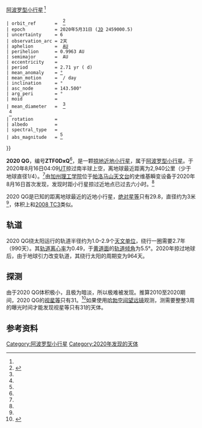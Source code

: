 {{Infobox planet
 | minorplanet     = 是
 | name            = 2020 QG
 | background      = #FFC2E0
 | discovery_ref   =  <ref name="MPC-object">{{cite web |title = 2020 QG |url = https://www.minorplanetcenter.net/db_search/show_object?object_id=2020+QG |work = Minor Planet Center |publisher = International Astronomical Union |accessdate = 17 August 2020 |archive-date = 2020-08-24 |archive-url = https://web.archive.org/web/20200824070505/https://www.minorplanetcenter.net/db_search/show_object?object_id=2020+QG |dead-url = no }}</ref><ref name="MPEC-2020-Q51">{{cite web |title = MPEC 2020-Q51 : 2020 QG |url = https://minorplanetcenter.net/mpec/K20/K20Q51.html |work = Minor Planet Center |publisher = International Astronomical Union |date = 17 August 2020 |accessdate = 2020-08-18 |archive-date = 2020-08-24 |archive-url = https://web.archive.org/web/20200824070457/https://minorplanetcenter.net/mpec/K20/K20Q51.html |dead-url = no }}</ref>
 | discoverer      = 布莱斯·T·波林（使用史维基瞬变设备）
 | discovery_site  = [[帕洛马山天文台|帕洛马山天文台]]
 | discovered      = 2020年8月16日
 | mpc_name        = 2020 QG
 | alt_names       = ZTF0DxQ<ref name="NEO-Exchange">{{cite web |title = 2020 QG |url = https://neoexchange.lco.global/target/59327/ |work = NEO Exchange |publisher = Las Cumbres Observatory |date = 16 August 2020 |accessdate = 17 August 2020 |archive-date = 2020-08-24 |archive-url = https://web.archive.org/web/20200824070459/https://neoexchange.lco.global/target/59327/ |dead-url = no }}</ref>
 | mp_category     = [[近地小行星|近地小行星]]{{·}}[[阿波罗型小行星|阿波罗型小行星]] <ref name="MPC-object"/>
 | orbit_ref       =  <ref name="jpldata">{{cite web|type = 2020-08-18 last obs.|title = JPL Small-Body Database Browser: (2020 QG)|url = https://ssd.jpl.nasa.gov/sbdb.cgi?sstr=54051131;cad=1|publisher = [[Jet_Propulsion_Laboratory|Jet Propulsion Laboratory]]|accessdate = 18 August 2020|archive-date = 2020-08-19|archive-url = https://web.archive.org/web/20200819180923/https://ssd.jpl.nasa.gov/sbdb.cgi?sstr=54051131;cad=1|dead-url = no}}</ref>
 | epoch           = 2020年5月31日 ([[Julian_day|JD]] 2459000.5)
 | uncertainty     = 6
 | observation_arc = 2天
 | aphelion        = {{val|2.8927|0.0012}} [[Astronomical_unit|AU]]
 | perihelion      = 0.9963 AU
 | semimajor       = {{val|1.9444|0.0008}} AU
 | eccentricity    = {{val|0.48763|0.00023}}
 | period          = 2.71 yr ({{val|990.38|0.63}} d)
 | mean_anomaly    = {{val|337.40|0.016}}[[Degree_(angle)|°]]
 | mean_motion     = {{Deg2DMS|0.3635266|sup=ms}} / day
 | inclination     = {{val|5.4754|0.006}}°
 | asc_node        = 143.500°
 | arg_peri        = {{val|162.01|0.067}}°
 | moid            = {{Convert|0.00027|AU|km|abbr=on}}
 | mean_diameter   = {{val|3|ul=m|p=~}} {{small|(est. at ~[[Geometric_albedo|0.17]])}}<ref name="NEO-Exchange"/><br/>{{val|2|-|14|u=m}} {{small|(est. at 0.01–0.60)}}<ref name="NEO-Exchange"/>
 | rotation        = 
 | albedo          = 
 | spectral_type   = 
 | abs_magnitude   = {{val|29.84|0.26}}<ref name="jpldata"/>
}}

'''2020 QG'''，编号'''ZTF0DxQ'''<ref name="NEO-Exchange"/>，是一颗[[越地小行星|掠地]][[近地小行星|近地小行星]]，属于[[阿波罗型小行星|阿波罗型小行星]]。于2020年8月16日04:09[[国际标准时间|UT]]掠过南半球上空，离地球最近距离为2,940公里（少于地球直径1/4）。<ref name="jpldata"/>由[[加州理工学院|加州理工学院]]位于[[帕洛马山天文台|帕洛马山天文台]]的史维基瞬变设备于2020年8月16日首次发现，发现时距小行星掠过近地点已过去六小时。<ref name="MPC-object"/>

2020 QG是已知的距离地球最近的近地小行星，[[绝对星等|绝对星等]]只有29.8，直径约为3米<ref name="NEO-Exchange"/>，体积上和[[2008_TC3|2008 TC3]]类似。

==轨道==
2020 QG绕太阳运行的轨道半径约为1.0–2.9个[[天文单位|天文单位]]，绕行一圈需要2.7年（990天）。其[[轨道离心率|轨道离心率]]为0.49，于[[黄道|黄道面]]的[[轨道倾角|轨道倾角]]为5.5°。2020年掠过地球后，由于地球引力改变轨道，其绕行太阳的周期变为964天。

==探测==
由于2020 QG体积极小，且极为暗淡，所以极难被发现。推算2010至2020期间，2020 QG的[[视星等|视星等]]只有31。<ref name="NEODyS10-20">{{cite web |title = 2020QG Ephemerides for 2010–2020 |publisher = [[NEODyS|NEODyS]] (Near Earth Objects – Dynamic Site) |url = https://newton.spacedys.com/neodys/index.php?pc=1.1.3.1&n=2020QG&oc=500&y0=2010&m0=1&d0=1&h0=0&mi0=0&y1=2020&m1=1&d1=1&h1=0&mi1=0&ti=10.0&tiu=days |accessdate = 2020-08-18 |archive-date = 2020-08-24 |archive-url = https://web.archive.org/web/20200824070511/https://newton.spacedys.com/neodys/index.php?pc=1.1.3.1&n=2020QG&oc=500&y0=2010&m0=1&d0=1&h0=0&mi0=0&y1=2020&m1=1&d1=1&h1=0&mi1=0&ti=10.0&tiu=days |dead-url = no }}</ref>如果使用[[哈勃空间望远镜|哈勃空间望远镜]]观测，测需要整整3周的曝光时间才能发现视星等只有31的天体。

==参考资料==
{{reflist}}

[[Category:阿波罗型小行星|Category:阿波罗型小行星]]
[[Category:2020年发现的天体|Category:2020年发现的天体]]